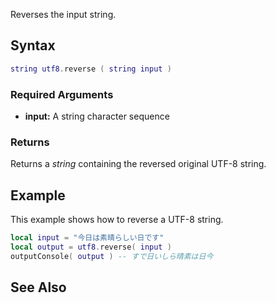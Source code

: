 
{{Shared function}}

Reverses the input string.

==Syntax==
<syntaxhighlight lang="lua">string utf8.reverse ( string input )</syntaxhighlight>

===Required Arguments===
*'''input:''' A string character sequence

===Returns===
Returns a ''string'' containing the reversed original UTF-8 string.

==Example==
<section name="Client" class="client" show="true">
This example shows how to reverse a UTF-8 string.
<syntaxhighlight lang="lua">
local input = "今日は素晴らしい日です"
local output = utf8.reverse( input )
outputConsole( output ) -- すで日いしら晴素は日今
</syntaxhighlight>
</section>

==See Also==
{{UTF8 functions}}